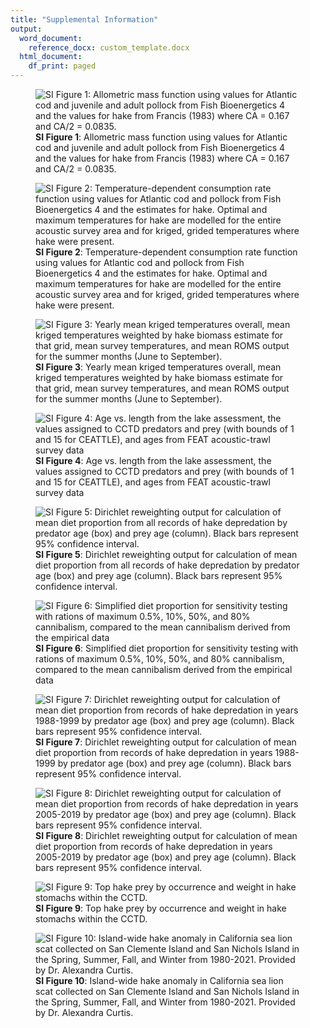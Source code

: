 ```yaml
---
title: "Supplemental Information"
output:
  word_document:
    reference_docx: custom_template.docx
  html_document:
    df_print: paged
---
```


![**SI Figure 1**: Allometric mass function using values for Atlantic cod and juvenile and adult pollock from Fish Bioenergetics 4 and the values for hake from Francis (1983) where CA = 0.167 and CA/2 = 0.0835.](./plots/bioenergetics/allometric_mass.png)

![**SI Figure 2**: Temperature-dependent consumption rate function using values for Atlantic cod and pollock from Fish Bioenergetics 4 and the estimates for hake. Optimal and maximum temperatures for hake are modelled for the entire acoustic survey area and for kriged, grided temperatures where hake were present.](./plots/bioenergetics/temp_consumption.png)

![**SI Figure 3**: Yearly mean kriged temperatures overall, mean kriged temperatures weighted by hake biomass estimate for that grid, mean survey temperatures, and mean ROMS output for the summer months (June to September).](./plots/temperature/mean_temp_compared.png)

![**SI Figure 4**: Age vs. length from the lake assessment, the values assigned to CCTD predators and prey (with bounds of 1 and 15 for CEATTLE), and ages from FEAT acoustic-trawl survey data](./plots/diet/growth_curve.png)

![**SI Figure 5**: Dirichlet reweighting output for calculation of mean diet proportion from all records of hake depredation by predator age (box) and prey age (column). Black bars represent 95% confidence interval. ](./plots/diet/Dirichlet/Dirichlet_all_years.png)

![**SI Figure 6**: Simplified diet proportion for sensitivity testing with rations of maximum 0.5%, 10%, 50%, and 80% cannibalism, compared to the mean cannibalism derived from the empirical data](./plots/CEATTLE/intraspecies predation/Testing/sensitivity_prop.png)

![**SI Figure 7**: Dirichlet reweighting output for calculation of mean diet proportion from records of hake depredation in years 1988-1999 by predator age (box) and prey age (column). Black bars represent 95% confidence interval. ](./plots/diet/Dirichlet/Dirichlet_90s.png)

![**SI Figure 8**: Dirichlet reweighting output for calculation of mean diet proportion from records of hake depredation in years 2005-2019 by predator age (box) and prey age (column). Black bars represent 95% confidence interval. ](./plots/diet/Dirichlet/Dirichlet_recent.png)

![**SI Figure 9**: Top hake prey by occurrence and weight in hake stomachs within the CCTD.](./plots/diet/hake_prey_species.png)

![**SI Figure 10**: Island-wide hake anomaly in California sea lion scat collected on San Clemente Island and San Nichols Island in the Spring, Summer, Fall, and Winter from 1980-2021. Provided by Dr. Alexandra Curtis.](./Resources/Sea lions/image.png)